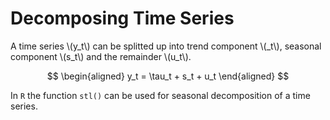 # Decomposing Time Series 

A time series \\(y_t\\) can be splitted up into 
trend component \\(\tau_t\\), seasonal component \\(s_t\\) and the remainder \\(u_t\\).

$$
\begin{aligned}
y_t = \tau_t + s_t +  u_t
\end{aligned}
$$

In `R` the function `stl()` can be used for seasonal decomposition of a time 
series.